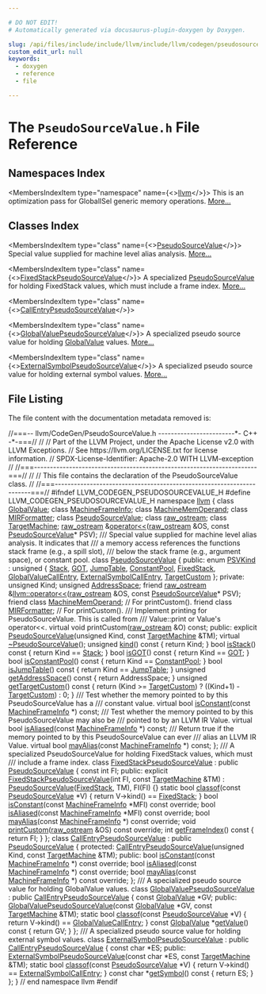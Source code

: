 ```yaml
---

# DO NOT EDIT!
# Automatically generated via docusaurus-plugin-doxygen by Doxygen.

slug: /api/files/include/include/llvm/include/llvm/codegen/pseudosourcevalue-h
custom_edit_url: null
keywords:
  - doxygen
  - reference
  - file

---
```





# The `PseudoSourceValue.h` File Reference

<DoxygenPage pluginConfig={pluginConfig}>



## Namespaces Index

<MembersIndex>

<MembersIndexItem
  type="namespace"
  name={<><a href="/docs/api/namespaces/llvm">llvm</a></>}>
This is an optimization pass for GlobalISel generic memory operations. <a href="/docs/api/namespaces/llvm/#details">More...</a>
</MembersIndexItem>

</MembersIndex>

## Classes Index

<MembersIndex>

<MembersIndexItem
  type="class"
  name={<><a href="/docs/api/classes/llvm/pseudosourcevalue">PseudoSourceValue</a></>}>
Special value supplied for machine level alias analysis. <a href="/docs/api/classes/llvm/pseudosourcevalue/#details">More...</a>
</MembersIndexItem>

<MembersIndexItem
  type="class"
  name={<><a href="/docs/api/classes/llvm/fixedstackpseudosourcevalue">FixedStackPseudoSourceValue</a></>}>
A specialized <a href="/docs/api/classes/llvm/pseudosourcevalue">PseudoSourceValue</a> for holding FixedStack values, which must include a frame index. <a href="/docs/api/classes/llvm/fixedstackpseudosourcevalue/#details">More...</a>
</MembersIndexItem>

<MembersIndexItem
  type="class"
  name={<><a href="/docs/api/classes/llvm/callentrypseudosourcevalue">CallEntryPseudoSourceValue</a></>}>
</MembersIndexItem>

<MembersIndexItem
  type="class"
  name={<><a href="/docs/api/classes/llvm/globalvaluepseudosourcevalue">GlobalValuePseudoSourceValue</a></>}>
A specialized pseudo source value for holding <a href="/docs/api/classes/llvm/globalvalue">GlobalValue</a> values. <a href="/docs/api/classes/llvm/globalvaluepseudosourcevalue/#details">More...</a>
</MembersIndexItem>

<MembersIndexItem
  type="class"
  name={<><a href="/docs/api/classes/llvm/externalsymbolpseudosourcevalue">ExternalSymbolPseudoSourceValue</a></>}>
A specialized pseudo source value for holding external symbol values. <a href="/docs/api/classes/llvm/externalsymbolpseudosourcevalue/#details">More...</a>
</MembersIndexItem>

</MembersIndex>


## File Listing

The file content with the documentation metadata removed is:

<ProgramListing>

<Link id="l00001" /><CodeLine lineNumber="1"><Highlight kind="comment">//===-- llvm/CodeGen/PseudoSourceValue.h ------------------------&#42;- C++ -&#42;-===//</Highlight><Highlight kind="normal"></Highlight></CodeLine>
<Link id="l00002" /><CodeLine lineNumber="2"><Highlight kind="normal"></Highlight><Highlight kind="comment">//</Highlight><Highlight kind="normal"></Highlight></CodeLine>
<Link id="l00003" /><CodeLine lineNumber="3"><Highlight kind="normal"></Highlight><Highlight kind="comment">// Part of the LLVM Project, under the Apache License v2.0 with LLVM Exceptions.</Highlight><Highlight kind="normal"></Highlight></CodeLine>
<Link id="l00004" /><CodeLine lineNumber="4"><Highlight kind="normal"></Highlight><Highlight kind="comment">// See https://llvm.org/LICENSE.txt for license information.</Highlight><Highlight kind="normal"></Highlight></CodeLine>
<Link id="l00005" /><CodeLine lineNumber="5"><Highlight kind="normal"></Highlight><Highlight kind="comment">// SPDX-License-Identifier: Apache-2.0 WITH LLVM-exception</Highlight><Highlight kind="normal"></Highlight></CodeLine>
<Link id="l00006" /><CodeLine lineNumber="6"><Highlight kind="normal"></Highlight><Highlight kind="comment">//</Highlight><Highlight kind="normal"></Highlight></CodeLine>
<Link id="l00007" /><CodeLine lineNumber="7"><Highlight kind="normal"></Highlight><Highlight kind="comment">//===----------------------------------------------------------------------===//</Highlight><Highlight kind="normal"></Highlight></CodeLine>
<Link id="l00008" /><CodeLine lineNumber="8"><Highlight kind="normal"></Highlight><Highlight kind="comment">//</Highlight><Highlight kind="normal"></Highlight></CodeLine>
<Link id="l00009" /><CodeLine lineNumber="9"><Highlight kind="normal"></Highlight><Highlight kind="comment">// This file contains the declaration of the PseudoSourceValue class.</Highlight><Highlight kind="normal"></Highlight></CodeLine>
<Link id="l00010" /><CodeLine lineNumber="10"><Highlight kind="normal"></Highlight><Highlight kind="comment">//</Highlight><Highlight kind="normal"></Highlight></CodeLine>
<Link id="l00011" /><CodeLine lineNumber="11"><Highlight kind="normal"></Highlight><Highlight kind="comment">//===----------------------------------------------------------------------===//</Highlight><Highlight kind="normal"></Highlight></CodeLine>
<Link id="l00012" /><CodeLine lineNumber="12"><Highlight kind="normal"></Highlight></CodeLine>
<Link id="l00013" /><CodeLine lineNumber="13"><Highlight kind="normal"></Highlight><Highlight kind="preprocessor">#ifndef LLVM&#95;CODEGEN&#95;PSEUDOSOURCEVALUE&#95;H</Highlight><Highlight kind="normal"></Highlight></CodeLine>
<Link id="l00014" /><CodeLine lineNumber="14"><Highlight kind="normal"></Highlight><Highlight kind="preprocessor">#define LLVM&#95;CODEGEN&#95;PSEUDOSOURCEVALUE&#95;H</Highlight><Highlight kind="normal"></Highlight></CodeLine>
<Link id="l00015" /><CodeLine lineNumber="15"><Highlight kind="normal"></Highlight></CodeLine>
<Link id="l00016" /><CodeLine lineNumber="16"><Highlight kind="normal"></Highlight><Highlight kind="keyword">namespace </Highlight><Highlight kind="normal"><a href="/docs/api/namespaces/llvm">llvm</a> &#123;</Highlight></CodeLine>
<Link id="l00017" /><CodeLine lineNumber="17"><Highlight kind="normal"></Highlight></CodeLine>
<Link id="l00018" /><CodeLine lineNumber="18"><Highlight kind="normal"></Highlight><Highlight kind="keyword">class </Highlight><Highlight kind="normal"><a href="/docs/api/classes/llvm/globalvalue">GlobalValue</a>;</Highlight></CodeLine>
<Link id="l00019" /><CodeLine lineNumber="19"><Highlight kind="normal"></Highlight><Highlight kind="keyword">class </Highlight><Highlight kind="normal"><a href="/docs/api/classes/llvm/machineframeinfo">MachineFrameInfo</a>;</Highlight></CodeLine>
<Link id="l00020" /><CodeLine lineNumber="20"><Highlight kind="normal"></Highlight><Highlight kind="keyword">class </Highlight><Highlight kind="normal"><a href="/docs/api/classes/llvm/machinememoperand">MachineMemOperand</a>;</Highlight></CodeLine>
<Link id="l00021" /><CodeLine lineNumber="21"><Highlight kind="normal"></Highlight><Highlight kind="keyword">class </Highlight><Highlight kind="normal"><a href="/docs/api/classes/llvm/mirformatter">MIRFormatter</a>;</Highlight></CodeLine>
<Link id="l00022" /><CodeLine lineNumber="22"><Highlight kind="normal"></Highlight><Highlight kind="keyword">class </Highlight><Highlight kind="normal"><a href="/docs/api/classes/llvm/pseudosourcevalue">PseudoSourceValue</a>;</Highlight></CodeLine>
<Link id="l00023" /><CodeLine lineNumber="23"><Highlight kind="normal"></Highlight><Highlight kind="keyword">class </Highlight><Highlight kind="normal"><a href="/docs/api/classes/llvm/raw-ostream">raw&#95;ostream</a>;</Highlight></CodeLine>
<Link id="l00024" /><CodeLine lineNumber="24"><Highlight kind="normal"></Highlight><Highlight kind="keyword">class </Highlight><Highlight kind="normal"><a href="/docs/api/classes/llvm/targetmachine">TargetMachine</a>;</Highlight></CodeLine>
<Link id="l00025" /><CodeLine lineNumber="25"><Highlight kind="normal"></Highlight></CodeLine>
<Link id="l00026" /><CodeLine lineNumber="26"><Highlight kind="normal"><a href="/docs/api/classes/llvm/raw-ostream">raw&#95;ostream</a> &amp;<a href="/docs/api/namespaces/llvm/#ab89f1db02887aa569176f0e29622eb47">operator&lt;&lt;</a>(<a href="/docs/api/classes/llvm/raw-ostream">raw&#95;ostream</a> &amp;OS, </Highlight><Highlight kind="keyword">const</Highlight><Highlight kind="normal"> <a href="/docs/api/classes/llvm/pseudosourcevalue">PseudoSourceValue</a>&#42; PSV);</Highlight></CodeLine>
<Link id="l00027" /><CodeLine lineNumber="27"><Highlight kind="normal"></Highlight><Highlight kind="comment"></Highlight></CodeLine>
<Link id="l00028" /><CodeLine lineNumber="28"><Highlight kind="comment">/// Special value supplied for machine level alias analysis. It indicates that</Highlight></CodeLine>
<Link id="l00029" /><CodeLine lineNumber="29"><Highlight kind="comment">/// a memory access references the functions stack frame (e.g., a spill slot),</Highlight></CodeLine>
<Link id="l00030" /><CodeLine lineNumber="30"><Highlight kind="comment">/// below the stack frame (e.g., argument space), or constant pool.</Highlight><Highlight kind="normal"></Highlight></CodeLine>
<Link id="l00031" /><CodeLine lineNumber="31" lineLink="/docs/api/classes/llvm/pseudosourcevalue"><Highlight kind="normal"></Highlight><Highlight kind="keyword">class </Highlight><Highlight kind="normal"><a href="/docs/api/classes/llvm/pseudosourcevalue/#a832e664be9da8f911292708cf4674ce0">PseudoSourceValue</a> &#123;</Highlight></CodeLine>
<Link id="l00032" /><CodeLine lineNumber="32"><Highlight kind="normal"></Highlight><Highlight kind="keyword">public</Highlight><Highlight kind="normal">:</Highlight></CodeLine>
<Link id="l00033" /><CodeLine lineNumber="33" lineLink="/docs/api/classes/llvm/pseudosourcevalue/#a9959ffdc41bc31cf2211b8824f79259e"><Highlight kind="normal">  </Highlight><Highlight kind="keyword">enum</Highlight><Highlight kind="normal"> <a href="/docs/api/classes/llvm/pseudosourcevalue/#a9959ffdc41bc31cf2211b8824f79259e">PSVKind</a> : </Highlight><Highlight kind="keywordtype">unsigned</Highlight><Highlight kind="normal"> &#123;</Highlight></CodeLine>
<Link id="l00034" /><CodeLine lineNumber="34" lineLink="/docs/api/classes/llvm/pseudosourcevalue/#a9959ffdc41bc31cf2211b8824f79259ea4409983ec879eefed025abf900eeed47"><Highlight kind="normal">    <a href="/docs/api/classes/llvm/pseudosourcevalue/#a9959ffdc41bc31cf2211b8824f79259ea4409983ec879eefed025abf900eeed47">Stack</a>,</Highlight></CodeLine>
<Link id="l00035" /><CodeLine lineNumber="35" lineLink="/docs/api/classes/llvm/pseudosourcevalue/#a9959ffdc41bc31cf2211b8824f79259ea312314536c6c788acece6a3f1cb47d1c"><Highlight kind="normal">    <a href="/docs/api/classes/llvm/pseudosourcevalue/#a9959ffdc41bc31cf2211b8824f79259ea312314536c6c788acece6a3f1cb47d1c">GOT</a>,</Highlight></CodeLine>
<Link id="l00036" /><CodeLine lineNumber="36" lineLink="/docs/api/classes/llvm/pseudosourcevalue/#a9959ffdc41bc31cf2211b8824f79259eaa9507353b6734246ea32fe68212077de"><Highlight kind="normal">    <a href="/docs/api/classes/llvm/pseudosourcevalue/#a9959ffdc41bc31cf2211b8824f79259eaa9507353b6734246ea32fe68212077de">JumpTable</a>,</Highlight></CodeLine>
<Link id="l00037" /><CodeLine lineNumber="37" lineLink="/docs/api/classes/llvm/pseudosourcevalue/#a9959ffdc41bc31cf2211b8824f79259eae05129b008395b214fc0ee1bea862f29"><Highlight kind="normal">    <a href="/docs/api/classes/llvm/pseudosourcevalue/#a9959ffdc41bc31cf2211b8824f79259eae05129b008395b214fc0ee1bea862f29">ConstantPool</a>,</Highlight></CodeLine>
<Link id="l00038" /><CodeLine lineNumber="38" lineLink="/docs/api/classes/llvm/pseudosourcevalue/#a9959ffdc41bc31cf2211b8824f79259eaf38d1857511c3f0404c95f65664b36ab"><Highlight kind="normal">    <a href="/docs/api/classes/llvm/pseudosourcevalue/#a9959ffdc41bc31cf2211b8824f79259eaf38d1857511c3f0404c95f65664b36ab">FixedStack</a>,</Highlight></CodeLine>
<Link id="l00039" /><CodeLine lineNumber="39" lineLink="/docs/api/classes/llvm/pseudosourcevalue/#a9959ffdc41bc31cf2211b8824f79259ea989f21374348c0921d46fda31fb0c29f"><Highlight kind="normal">    <a href="/docs/api/classes/llvm/pseudosourcevalue/#a9959ffdc41bc31cf2211b8824f79259ea989f21374348c0921d46fda31fb0c29f">GlobalValueCallEntry</a>,</Highlight></CodeLine>
<Link id="l00040" /><CodeLine lineNumber="40" lineLink="/docs/api/classes/llvm/pseudosourcevalue/#a9959ffdc41bc31cf2211b8824f79259eaac8626d58c6d77b8394e51a3e1170f04"><Highlight kind="normal">    <a href="/docs/api/classes/llvm/pseudosourcevalue/#a9959ffdc41bc31cf2211b8824f79259eaac8626d58c6d77b8394e51a3e1170f04">ExternalSymbolCallEntry</a>,</Highlight></CodeLine>
<Link id="l00041" /><CodeLine lineNumber="41" lineLink="/docs/api/classes/llvm/pseudosourcevalue/#a9959ffdc41bc31cf2211b8824f79259eaf2ce2f2cea9331c4da3654d7560f2848"><Highlight kind="normal">    <a href="/docs/api/classes/llvm/pseudosourcevalue/#a9959ffdc41bc31cf2211b8824f79259eaf2ce2f2cea9331c4da3654d7560f2848">TargetCustom</a></Highlight></CodeLine>
<Link id="l00042" /><CodeLine lineNumber="42"><Highlight kind="normal">  &#125;;</Highlight></CodeLine>
<Link id="l00043" /><CodeLine lineNumber="43"><Highlight kind="normal"></Highlight></CodeLine>
<Link id="l00044" /><CodeLine lineNumber="44"><Highlight kind="normal"></Highlight><Highlight kind="keyword">private</Highlight><Highlight kind="normal">:</Highlight></CodeLine>
<Link id="l00045" /><CodeLine lineNumber="45"><Highlight kind="normal">  </Highlight><Highlight kind="keywordtype">unsigned</Highlight><Highlight kind="normal"> Kind;</Highlight></CodeLine>
<Link id="l00046" /><CodeLine lineNumber="46"><Highlight kind="normal">  </Highlight><Highlight kind="keywordtype">unsigned</Highlight><Highlight kind="normal"> <a href="/docs/api/namespaces/llvm/nvptxas/#ad7d00b71af84502be65ae2de3f8d91dc">AddressSpace</a>;</Highlight></CodeLine>
<Link id="l00047" /><CodeLine lineNumber="47" lineLink="/docs/api/classes/llvm/pseudosourcevalue/#a6d2cd38127af98d82fbe65ac20bb8055"><Highlight kind="normal">  </Highlight><Highlight kind="keyword">friend</Highlight><Highlight kind="normal"> <a href="/docs/api/classes/llvm/raw-ostream">raw&#95;ostream</a> &amp;<a href="/docs/api/namespaces/llvm/#ab89f1db02887aa569176f0e29622eb47">llvm::operator&lt;&lt;</a>(<a href="/docs/api/classes/llvm/raw-ostream">raw&#95;ostream</a> &amp;OS,</Highlight></CodeLine>
<Link id="l00048" /><CodeLine lineNumber="48"><Highlight kind="normal">                                       </Highlight><Highlight kind="keyword">const</Highlight><Highlight kind="normal"> <a href="/docs/api/classes/llvm/pseudosourcevalue/#a832e664be9da8f911292708cf4674ce0">PseudoSourceValue</a>&#42; PSV);</Highlight></CodeLine>
<Link id="l00049" /><CodeLine lineNumber="49"><Highlight kind="normal"></Highlight></CodeLine>
<Link id="l00050" /><CodeLine lineNumber="50" lineLink="/docs/api/classes/llvm/pseudosourcevalue/#a52873a36d2d15429205ae2806a7da5f5"><Highlight kind="normal">  </Highlight><Highlight kind="keyword">friend</Highlight><Highlight kind="normal"> </Highlight><Highlight kind="keyword">class </Highlight><Highlight kind="normal"><a href="/docs/api/classes/llvm/pseudosourcevalue/#a52873a36d2d15429205ae2806a7da5f5">MachineMemOperand</a>; </Highlight><Highlight kind="comment">// For printCustom().</Highlight><Highlight kind="normal"></Highlight></CodeLine>
<Link id="l00051" /><CodeLine lineNumber="51" lineLink="/docs/api/classes/llvm/pseudosourcevalue/#a900e42253f44848d246ec900d40612e4"><Highlight kind="normal">  </Highlight><Highlight kind="keyword">friend</Highlight><Highlight kind="normal"> </Highlight><Highlight kind="keyword">class </Highlight><Highlight kind="normal"><a href="/docs/api/classes/llvm/pseudosourcevalue/#a900e42253f44848d246ec900d40612e4">MIRFormatter</a>;      </Highlight><Highlight kind="comment">// For printCustom().</Highlight><Highlight kind="normal"></Highlight></CodeLine>
<Link id="l00052" /><CodeLine lineNumber="52"><Highlight kind="normal"></Highlight><Highlight kind="comment"></Highlight></CodeLine>
<Link id="l00053" /><CodeLine lineNumber="53"><Highlight kind="comment">  /// Implement printing for PseudoSourceValue. This is called from</Highlight></CodeLine>
<Link id="l00054" /><CodeLine lineNumber="54"><Highlight kind="comment">  /// Value::print or Value&#39;s operator&lt;&lt;.</Highlight><Highlight kind="normal"></Highlight></CodeLine>
<Link id="l00055" /><CodeLine lineNumber="55"><Highlight kind="normal">  </Highlight><Highlight kind="keyword">virtual</Highlight><Highlight kind="normal"> </Highlight><Highlight kind="keywordtype">void</Highlight><Highlight kind="normal"> printCustom(<a href="/docs/api/classes/llvm/raw-ostream">raw&#95;ostream</a> &amp;O) </Highlight><Highlight kind="keyword">const</Highlight><Highlight kind="normal">;</Highlight></CodeLine>
<Link id="l00056" /><CodeLine lineNumber="56"><Highlight kind="normal"></Highlight></CodeLine>
<Link id="l00057" /><CodeLine lineNumber="57"><Highlight kind="normal"></Highlight><Highlight kind="keyword">public</Highlight><Highlight kind="normal">:</Highlight></CodeLine>
<Link id="l00058" /><CodeLine lineNumber="58"><Highlight kind="normal">  </Highlight><Highlight kind="keyword">explicit</Highlight><Highlight kind="normal"> <a href="/docs/api/classes/llvm/pseudosourcevalue/#a832e664be9da8f911292708cf4674ce0">PseudoSourceValue</a>(</Highlight><Highlight kind="keywordtype">unsigned</Highlight><Highlight kind="normal"> Kind, </Highlight><Highlight kind="keyword">const</Highlight><Highlight kind="normal"> <a href="/docs/api/classes/llvm/targetmachine">TargetMachine</a> &amp;TM);</Highlight></CodeLine>
<Link id="l00059" /><CodeLine lineNumber="59"><Highlight kind="normal"></Highlight></CodeLine>
<Link id="l00060" /><CodeLine lineNumber="60" lineLink="/docs/api/classes/llvm/pseudosourcevalue/#a577dcd2d736d7c17bd356ab9d6102a0a"><Highlight kind="normal">  </Highlight><Highlight kind="keyword">virtual</Highlight><Highlight kind="normal"> <a href="/docs/api/classes/llvm/pseudosourcevalue/#a577dcd2d736d7c17bd356ab9d6102a0a">~PseudoSourceValue</a>();</Highlight></CodeLine>
<Link id="l00061" /><CodeLine lineNumber="61"><Highlight kind="normal"></Highlight></CodeLine>
<Link id="l00062" /><CodeLine lineNumber="62" lineLink="/docs/api/classes/llvm/pseudosourcevalue/#ab1969256cc373d72874932779a45b46c"><Highlight kind="normal">  </Highlight><Highlight kind="keywordtype">unsigned</Highlight><Highlight kind="normal"> <a href="/docs/api/classes/llvm/pseudosourcevalue/#ab1969256cc373d72874932779a45b46c">kind</a>()</Highlight><Highlight kind="keyword"> const </Highlight><Highlight kind="normal">&#123; </Highlight><Highlight kind="keywordflow">return</Highlight><Highlight kind="normal"> Kind; &#125;</Highlight></CodeLine>
<Link id="l00063" /><CodeLine lineNumber="63"><Highlight kind="normal"></Highlight></CodeLine>
<Link id="l00064" /><CodeLine lineNumber="64" lineLink="/docs/api/classes/llvm/pseudosourcevalue/#a9960e9de1538cbfcc9cc426c9b1c2cf7"><Highlight kind="normal">  </Highlight><Highlight kind="keywordtype">bool</Highlight><Highlight kind="normal"> <a href="/docs/api/classes/llvm/pseudosourcevalue/#a9960e9de1538cbfcc9cc426c9b1c2cf7">isStack</a>()</Highlight><Highlight kind="keyword"> const </Highlight><Highlight kind="normal">&#123; </Highlight><Highlight kind="keywordflow">return</Highlight><Highlight kind="normal"> Kind == <a href="/docs/api/classes/llvm/pseudosourcevalue/#a9959ffdc41bc31cf2211b8824f79259ea4409983ec879eefed025abf900eeed47">Stack</a>; &#125;</Highlight></CodeLine>
<Link id="l00065" /><CodeLine lineNumber="65" lineLink="/docs/api/classes/llvm/pseudosourcevalue/#a44f03dfab6f588144682a0bf0791028a"><Highlight kind="normal">  </Highlight><Highlight kind="keywordtype">bool</Highlight><Highlight kind="normal"> <a href="/docs/api/classes/llvm/pseudosourcevalue/#a44f03dfab6f588144682a0bf0791028a">isGOT</a>()</Highlight><Highlight kind="keyword"> const </Highlight><Highlight kind="normal">&#123; </Highlight><Highlight kind="keywordflow">return</Highlight><Highlight kind="normal"> Kind == <a href="/docs/api/classes/llvm/pseudosourcevalue/#a9959ffdc41bc31cf2211b8824f79259ea312314536c6c788acece6a3f1cb47d1c">GOT</a>; &#125;</Highlight></CodeLine>
<Link id="l00066" /><CodeLine lineNumber="66" lineLink="/docs/api/classes/llvm/pseudosourcevalue/#a9f28a5c307ddc3ac6a7b1c05c8800645"><Highlight kind="normal">  </Highlight><Highlight kind="keywordtype">bool</Highlight><Highlight kind="normal"> <a href="/docs/api/classes/llvm/pseudosourcevalue/#a9f28a5c307ddc3ac6a7b1c05c8800645">isConstantPool</a>()</Highlight><Highlight kind="keyword"> const </Highlight><Highlight kind="normal">&#123; </Highlight><Highlight kind="keywordflow">return</Highlight><Highlight kind="normal"> Kind == <a href="/docs/api/classes/llvm/pseudosourcevalue/#a9959ffdc41bc31cf2211b8824f79259eae05129b008395b214fc0ee1bea862f29">ConstantPool</a>; &#125;</Highlight></CodeLine>
<Link id="l00067" /><CodeLine lineNumber="67" lineLink="/docs/api/classes/llvm/pseudosourcevalue/#aa580e9691281ec05e846c1ebfa9fcc83"><Highlight kind="normal">  </Highlight><Highlight kind="keywordtype">bool</Highlight><Highlight kind="normal"> <a href="/docs/api/classes/llvm/pseudosourcevalue/#aa580e9691281ec05e846c1ebfa9fcc83">isJumpTable</a>()</Highlight><Highlight kind="keyword"> const </Highlight><Highlight kind="normal">&#123; </Highlight><Highlight kind="keywordflow">return</Highlight><Highlight kind="normal"> Kind == <a href="/docs/api/classes/llvm/pseudosourcevalue/#a9959ffdc41bc31cf2211b8824f79259eaa9507353b6734246ea32fe68212077de">JumpTable</a>; &#125;</Highlight></CodeLine>
<Link id="l00068" /><CodeLine lineNumber="68"><Highlight kind="normal"></Highlight></CodeLine>
<Link id="l00069" /><CodeLine lineNumber="69" lineLink="/docs/api/classes/llvm/pseudosourcevalue/#a74b70d5bf3d498d8bb05090f83bcc06b"><Highlight kind="normal">  </Highlight><Highlight kind="keywordtype">unsigned</Highlight><Highlight kind="normal"> <a href="/docs/api/classes/llvm/pseudosourcevalue/#a74b70d5bf3d498d8bb05090f83bcc06b">getAddressSpace</a>()</Highlight><Highlight kind="keyword"> const </Highlight><Highlight kind="normal">&#123; </Highlight><Highlight kind="keywordflow">return</Highlight><Highlight kind="normal"> AddressSpace; &#125;</Highlight></CodeLine>
<Link id="l00070" /><CodeLine lineNumber="70"><Highlight kind="normal"></Highlight></CodeLine>
<Link id="l00071" /><CodeLine lineNumber="71" lineLink="/docs/api/classes/llvm/pseudosourcevalue/#a910d62b4a78d479229264ae084ce2324"><Highlight kind="normal">  </Highlight><Highlight kind="keywordtype">unsigned</Highlight><Highlight kind="normal"> <a href="/docs/api/classes/llvm/pseudosourcevalue/#a910d62b4a78d479229264ae084ce2324">getTargetCustom</a>()</Highlight><Highlight kind="keyword"> const </Highlight><Highlight kind="normal">&#123;</Highlight></CodeLine>
<Link id="l00072" /><CodeLine lineNumber="72"><Highlight kind="normal">    </Highlight><Highlight kind="keywordflow">return</Highlight><Highlight kind="normal"> (Kind &gt;= <a href="/docs/api/classes/llvm/pseudosourcevalue/#a9959ffdc41bc31cf2211b8824f79259eaf2ce2f2cea9331c4da3654d7560f2848">TargetCustom</a>) ? ((Kind+1) - <a href="/docs/api/classes/llvm/pseudosourcevalue/#a9959ffdc41bc31cf2211b8824f79259eaf2ce2f2cea9331c4da3654d7560f2848">TargetCustom</a>) : 0;</Highlight></CodeLine>
<Link id="l00073" /><CodeLine lineNumber="73"><Highlight kind="normal">  &#125;</Highlight></CodeLine>
<Link id="l00074" /><CodeLine lineNumber="74"><Highlight kind="normal"></Highlight><Highlight kind="comment"></Highlight></CodeLine>
<Link id="l00075" /><CodeLine lineNumber="75"><Highlight kind="comment">  /// Test whether the memory pointed to by this PseudoSourceValue has a</Highlight></CodeLine>
<Link id="l00076" /><CodeLine lineNumber="76"><Highlight kind="comment">  /// constant value.</Highlight><Highlight kind="normal"></Highlight></CodeLine>
<Link id="l00077" /><CodeLine lineNumber="77"><Highlight kind="normal">  </Highlight><Highlight kind="keyword">virtual</Highlight><Highlight kind="normal"> </Highlight><Highlight kind="keywordtype">bool</Highlight><Highlight kind="normal"> <a href="/docs/api/classes/llvm/pseudosourcevalue/#aa9a2d4bab903ca94bd437af33e37e965">isConstant</a>(</Highlight><Highlight kind="keyword">const</Highlight><Highlight kind="normal"> <a href="/docs/api/classes/llvm/machineframeinfo">MachineFrameInfo</a> &#42;) </Highlight><Highlight kind="keyword">const</Highlight><Highlight kind="normal">;</Highlight></CodeLine>
<Link id="l00078" /><CodeLine lineNumber="78"><Highlight kind="normal"></Highlight><Highlight kind="comment"></Highlight></CodeLine>
<Link id="l00079" /><CodeLine lineNumber="79"><Highlight kind="comment">  /// Test whether the memory pointed to by this PseudoSourceValue may also be</Highlight></CodeLine>
<Link id="l00080" /><CodeLine lineNumber="80"><Highlight kind="comment">  /// pointed to by an LLVM IR Value.</Highlight><Highlight kind="normal"></Highlight></CodeLine>
<Link id="l00081" /><CodeLine lineNumber="81"><Highlight kind="normal">  </Highlight><Highlight kind="keyword">virtual</Highlight><Highlight kind="normal"> </Highlight><Highlight kind="keywordtype">bool</Highlight><Highlight kind="normal"> <a href="/docs/api/classes/llvm/pseudosourcevalue/#a72fec4522e4d7a71936f0b491d1fbafe">isAliased</a>(</Highlight><Highlight kind="keyword">const</Highlight><Highlight kind="normal"> <a href="/docs/api/classes/llvm/machineframeinfo">MachineFrameInfo</a> &#42;) </Highlight><Highlight kind="keyword">const</Highlight><Highlight kind="normal">;</Highlight></CodeLine>
<Link id="l00082" /><CodeLine lineNumber="82"><Highlight kind="normal"></Highlight><Highlight kind="comment"></Highlight></CodeLine>
<Link id="l00083" /><CodeLine lineNumber="83"><Highlight kind="comment">  /// Return true if the memory pointed to by this PseudoSourceValue can ever</Highlight></CodeLine>
<Link id="l00084" /><CodeLine lineNumber="84"><Highlight kind="comment">  /// alias an LLVM IR Value.</Highlight><Highlight kind="normal"></Highlight></CodeLine>
<Link id="l00085" /><CodeLine lineNumber="85"><Highlight kind="normal">  </Highlight><Highlight kind="keyword">virtual</Highlight><Highlight kind="normal"> </Highlight><Highlight kind="keywordtype">bool</Highlight><Highlight kind="normal"> <a href="/docs/api/classes/llvm/pseudosourcevalue/#a6d4765e998667e7535ec89edbf0ff321">mayAlias</a>(</Highlight><Highlight kind="keyword">const</Highlight><Highlight kind="normal"> <a href="/docs/api/classes/llvm/machineframeinfo">MachineFrameInfo</a> &#42;) </Highlight><Highlight kind="keyword">const</Highlight><Highlight kind="normal">;</Highlight></CodeLine>
<Link id="l00086" /><CodeLine lineNumber="86"><Highlight kind="normal">&#125;;</Highlight></CodeLine>
<Link id="l00087" /><CodeLine lineNumber="87"><Highlight kind="normal"></Highlight><Highlight kind="comment"></Highlight></CodeLine>
<Link id="l00088" /><CodeLine lineNumber="88"><Highlight kind="comment">/// A specialized PseudoSourceValue for holding FixedStack values, which must</Highlight></CodeLine>
<Link id="l00089" /><CodeLine lineNumber="89"><Highlight kind="comment">/// include a frame index.</Highlight><Highlight kind="normal"></Highlight></CodeLine>
<Link id="l00090" /><CodeLine lineNumber="90" lineLink="/docs/api/classes/llvm/fixedstackpseudosourcevalue"><Highlight kind="normal"></Highlight><Highlight kind="keyword">class </Highlight><Highlight kind="normal"><a href="/docs/api/classes/llvm/fixedstackpseudosourcevalue/#a359f505f118a168dd2663f05099ab608">FixedStackPseudoSourceValue</a> : </Highlight><Highlight kind="keyword">public</Highlight><Highlight kind="normal"> <a href="/docs/api/classes/llvm/pseudosourcevalue/#a832e664be9da8f911292708cf4674ce0">PseudoSourceValue</a> &#123;</Highlight></CodeLine>
<Link id="l00091" /><CodeLine lineNumber="91"><Highlight kind="normal">  </Highlight><Highlight kind="keyword">const</Highlight><Highlight kind="normal"> </Highlight><Highlight kind="keywordtype">int</Highlight><Highlight kind="normal"> FI;</Highlight></CodeLine>
<Link id="l00092" /><CodeLine lineNumber="92"><Highlight kind="normal"></Highlight></CodeLine>
<Link id="l00093" /><CodeLine lineNumber="93"><Highlight kind="normal"></Highlight><Highlight kind="keyword">public</Highlight><Highlight kind="normal">:</Highlight></CodeLine>
<Link id="l00094" /><CodeLine lineNumber="94" lineLink="/docs/api/classes/llvm/fixedstackpseudosourcevalue/#a359f505f118a168dd2663f05099ab608"><Highlight kind="normal">  </Highlight><Highlight kind="keyword">explicit</Highlight><Highlight kind="normal"> <a href="/docs/api/classes/llvm/fixedstackpseudosourcevalue/#a359f505f118a168dd2663f05099ab608">FixedStackPseudoSourceValue</a>(</Highlight><Highlight kind="keywordtype">int</Highlight><Highlight kind="normal"> FI, </Highlight><Highlight kind="keyword">const</Highlight><Highlight kind="normal"> <a href="/docs/api/classes/llvm/targetmachine">TargetMachine</a> &amp;TM)</Highlight></CodeLine>
<Link id="l00095" /><CodeLine lineNumber="95"><Highlight kind="normal">      : <a href="/docs/api/classes/llvm/pseudosourcevalue/#a832e664be9da8f911292708cf4674ce0">PseudoSourceValue</a>(<a href="/docs/api/classes/llvm/pseudosourcevalue/#a9959ffdc41bc31cf2211b8824f79259eaf38d1857511c3f0404c95f65664b36ab">FixedStack</a>, TM), FI(FI) &#123;&#125;</Highlight></CodeLine>
<Link id="l00096" /><CodeLine lineNumber="96"><Highlight kind="normal"></Highlight></CodeLine>
<Link id="l00097" /><CodeLine lineNumber="97" lineLink="/docs/api/classes/llvm/fixedstackpseudosourcevalue/#abb97844c15e36591e73817dc645ed16a"><Highlight kind="normal">  </Highlight><Highlight kind="keyword">static</Highlight><Highlight kind="normal"> </Highlight><Highlight kind="keywordtype">bool</Highlight><Highlight kind="normal"> <a href="/docs/api/classes/llvm/fixedstackpseudosourcevalue/#abb97844c15e36591e73817dc645ed16a">classof</a>(</Highlight><Highlight kind="keyword">const</Highlight><Highlight kind="normal"> <a href="/docs/api/classes/llvm/pseudosourcevalue/#a832e664be9da8f911292708cf4674ce0">PseudoSourceValue</a> &#42;V) &#123;</Highlight></CodeLine>
<Link id="l00098" /><CodeLine lineNumber="98"><Highlight kind="normal">    </Highlight><Highlight kind="keywordflow">return</Highlight><Highlight kind="normal"> V-&gt;kind() == <a href="/docs/api/classes/llvm/pseudosourcevalue/#a9959ffdc41bc31cf2211b8824f79259eaf38d1857511c3f0404c95f65664b36ab">FixedStack</a>;</Highlight></CodeLine>
<Link id="l00099" /><CodeLine lineNumber="99"><Highlight kind="normal">  &#125;</Highlight></CodeLine>
<Link id="l00100" /><CodeLine lineNumber="100"><Highlight kind="normal"></Highlight></CodeLine>
<Link id="l00101" /><CodeLine lineNumber="101"><Highlight kind="normal">  </Highlight><Highlight kind="keywordtype">bool</Highlight><Highlight kind="normal"> <a href="/docs/api/classes/llvm/fixedstackpseudosourcevalue/#ae6363f984399088a8b068503783f3cf1">isConstant</a>(</Highlight><Highlight kind="keyword">const</Highlight><Highlight kind="normal"> <a href="/docs/api/classes/llvm/machineframeinfo">MachineFrameInfo</a> &#42;MFI) </Highlight><Highlight kind="keyword">const override</Highlight><Highlight kind="normal">;</Highlight></CodeLine>
<Link id="l00102" /><CodeLine lineNumber="102"><Highlight kind="normal"></Highlight></CodeLine>
<Link id="l00103" /><CodeLine lineNumber="103"><Highlight kind="normal">  </Highlight><Highlight kind="keywordtype">bool</Highlight><Highlight kind="normal"> <a href="/docs/api/classes/llvm/fixedstackpseudosourcevalue/#a310c11a3a05119a593927ad66b7aa0b8">isAliased</a>(</Highlight><Highlight kind="keyword">const</Highlight><Highlight kind="normal"> <a href="/docs/api/classes/llvm/machineframeinfo">MachineFrameInfo</a> &#42;MFI) </Highlight><Highlight kind="keyword">const override</Highlight><Highlight kind="normal">;</Highlight></CodeLine>
<Link id="l00104" /><CodeLine lineNumber="104"><Highlight kind="normal"></Highlight></CodeLine>
<Link id="l00105" /><CodeLine lineNumber="105"><Highlight kind="normal">  </Highlight><Highlight kind="keywordtype">bool</Highlight><Highlight kind="normal"> <a href="/docs/api/classes/llvm/fixedstackpseudosourcevalue/#aa8d4b42ebb293145cc783cb738fe13b8">mayAlias</a>(</Highlight><Highlight kind="keyword">const</Highlight><Highlight kind="normal"> <a href="/docs/api/classes/llvm/machineframeinfo">MachineFrameInfo</a> &#42;) </Highlight><Highlight kind="keyword">const override</Highlight><Highlight kind="normal">;</Highlight></CodeLine>
<Link id="l00106" /><CodeLine lineNumber="106"><Highlight kind="normal"></Highlight></CodeLine>
<Link id="l00107" /><CodeLine lineNumber="107"><Highlight kind="normal">  </Highlight><Highlight kind="keywordtype">void</Highlight><Highlight kind="normal"> <a href="/docs/api/classes/llvm/fixedstackpseudosourcevalue/#a28ae6b5fb32112fa17c987e846e28ff9">printCustom</a>(<a href="/docs/api/classes/llvm/raw-ostream">raw&#95;ostream</a> &amp;OS) </Highlight><Highlight kind="keyword">const override</Highlight><Highlight kind="normal">;</Highlight></CodeLine>
<Link id="l00108" /><CodeLine lineNumber="108"><Highlight kind="normal"></Highlight></CodeLine>
<Link id="l00109" /><CodeLine lineNumber="109" lineLink="/docs/api/classes/llvm/fixedstackpseudosourcevalue/#af48e5ca752aaf934e575bddd4549e18c"><Highlight kind="normal">  </Highlight><Highlight kind="keywordtype">int</Highlight><Highlight kind="normal"> <a href="/docs/api/classes/llvm/fixedstackpseudosourcevalue/#af48e5ca752aaf934e575bddd4549e18c">getFrameIndex</a>()</Highlight><Highlight kind="keyword"> const </Highlight><Highlight kind="normal">&#123; </Highlight><Highlight kind="keywordflow">return</Highlight><Highlight kind="normal"> FI; &#125;</Highlight></CodeLine>
<Link id="l00110" /><CodeLine lineNumber="110"><Highlight kind="normal">&#125;;</Highlight></CodeLine>
<Link id="l00111" /><CodeLine lineNumber="111"><Highlight kind="normal"></Highlight></CodeLine>
<Link id="l00112" /><CodeLine lineNumber="112" lineLink="/docs/api/classes/llvm/callentrypseudosourcevalue"><Highlight kind="normal"></Highlight><Highlight kind="keyword">class </Highlight><Highlight kind="normal"><a href="/docs/api/classes/llvm/callentrypseudosourcevalue/#a376cff5d725811b96d83d30c0fa3a04d">CallEntryPseudoSourceValue</a> : </Highlight><Highlight kind="keyword">public</Highlight><Highlight kind="normal"> <a href="/docs/api/classes/llvm/pseudosourcevalue/#a832e664be9da8f911292708cf4674ce0">PseudoSourceValue</a> &#123;</Highlight></CodeLine>
<Link id="l00113" /><CodeLine lineNumber="113"><Highlight kind="normal"></Highlight><Highlight kind="keyword">protected</Highlight><Highlight kind="normal">:</Highlight></CodeLine>
<Link id="l00114" /><CodeLine lineNumber="114"><Highlight kind="normal">  <a href="/docs/api/classes/llvm/callentrypseudosourcevalue/#a376cff5d725811b96d83d30c0fa3a04d">CallEntryPseudoSourceValue</a>(</Highlight><Highlight kind="keywordtype">unsigned</Highlight><Highlight kind="normal"> Kind, </Highlight><Highlight kind="keyword">const</Highlight><Highlight kind="normal"> <a href="/docs/api/classes/llvm/targetmachine">TargetMachine</a> &amp;TM);</Highlight></CodeLine>
<Link id="l00115" /><CodeLine lineNumber="115"><Highlight kind="normal"></Highlight></CodeLine>
<Link id="l00116" /><CodeLine lineNumber="116"><Highlight kind="normal"></Highlight><Highlight kind="keyword">public</Highlight><Highlight kind="normal">:</Highlight></CodeLine>
<Link id="l00117" /><CodeLine lineNumber="117"><Highlight kind="normal">  </Highlight><Highlight kind="keywordtype">bool</Highlight><Highlight kind="normal"> <a href="/docs/api/classes/llvm/callentrypseudosourcevalue/#abeb4461fe33a4c5af3758124c299c402">isConstant</a>(</Highlight><Highlight kind="keyword">const</Highlight><Highlight kind="normal"> <a href="/docs/api/classes/llvm/machineframeinfo">MachineFrameInfo</a> &#42;) </Highlight><Highlight kind="keyword">const override</Highlight><Highlight kind="normal">;</Highlight></CodeLine>
<Link id="l00118" /><CodeLine lineNumber="118"><Highlight kind="normal">  </Highlight><Highlight kind="keywordtype">bool</Highlight><Highlight kind="normal"> <a href="/docs/api/classes/llvm/callentrypseudosourcevalue/#a8a98eb9b0d5de6d3c81ac1ff05ae6058">isAliased</a>(</Highlight><Highlight kind="keyword">const</Highlight><Highlight kind="normal"> <a href="/docs/api/classes/llvm/machineframeinfo">MachineFrameInfo</a> &#42;) </Highlight><Highlight kind="keyword">const override</Highlight><Highlight kind="normal">;</Highlight></CodeLine>
<Link id="l00119" /><CodeLine lineNumber="119"><Highlight kind="normal">  </Highlight><Highlight kind="keywordtype">bool</Highlight><Highlight kind="normal"> <a href="/docs/api/classes/llvm/callentrypseudosourcevalue/#a9b00cb79c274fd5bd19b08f9a31a1b13">mayAlias</a>(</Highlight><Highlight kind="keyword">const</Highlight><Highlight kind="normal"> <a href="/docs/api/classes/llvm/machineframeinfo">MachineFrameInfo</a> &#42;) </Highlight><Highlight kind="keyword">const override</Highlight><Highlight kind="normal">;</Highlight></CodeLine>
<Link id="l00120" /><CodeLine lineNumber="120"><Highlight kind="normal">&#125;;</Highlight></CodeLine>
<Link id="l00121" /><CodeLine lineNumber="121"><Highlight kind="normal"></Highlight><Highlight kind="comment"></Highlight></CodeLine>
<Link id="l00122" /><CodeLine lineNumber="122"><Highlight kind="comment">/// A specialized pseudo source value for holding GlobalValue values.</Highlight><Highlight kind="normal"></Highlight></CodeLine>
<Link id="l00123" /><CodeLine lineNumber="123" lineLink="/docs/api/classes/llvm/globalvaluepseudosourcevalue"><Highlight kind="normal"></Highlight><Highlight kind="keyword">class </Highlight><Highlight kind="normal"><a href="/docs/api/classes/llvm/globalvaluepseudosourcevalue/#a0df58c3f3fcfb7aec1135af396d600e5">GlobalValuePseudoSourceValue</a> : </Highlight><Highlight kind="keyword">public</Highlight><Highlight kind="normal"> <a href="/docs/api/classes/llvm/callentrypseudosourcevalue/#a376cff5d725811b96d83d30c0fa3a04d">CallEntryPseudoSourceValue</a> &#123;</Highlight></CodeLine>
<Link id="l00124" /><CodeLine lineNumber="124"><Highlight kind="normal">  </Highlight><Highlight kind="keyword">const</Highlight><Highlight kind="normal"> <a href="/docs/api/classes/llvm/globalvalue">GlobalValue</a> &#42;GV;</Highlight></CodeLine>
<Link id="l00125" /><CodeLine lineNumber="125"><Highlight kind="normal"></Highlight></CodeLine>
<Link id="l00126" /><CodeLine lineNumber="126"><Highlight kind="normal"></Highlight><Highlight kind="keyword">public</Highlight><Highlight kind="normal">:</Highlight></CodeLine>
<Link id="l00127" /><CodeLine lineNumber="127"><Highlight kind="normal">  <a href="/docs/api/classes/llvm/globalvaluepseudosourcevalue/#a0df58c3f3fcfb7aec1135af396d600e5">GlobalValuePseudoSourceValue</a>(</Highlight><Highlight kind="keyword">const</Highlight><Highlight kind="normal"> <a href="/docs/api/classes/llvm/globalvalue">GlobalValue</a> &#42;GV, </Highlight><Highlight kind="keyword">const</Highlight><Highlight kind="normal"> <a href="/docs/api/classes/llvm/targetmachine">TargetMachine</a> &amp;TM);</Highlight></CodeLine>
<Link id="l00128" /><CodeLine lineNumber="128"><Highlight kind="normal"></Highlight></CodeLine>
<Link id="l00129" /><CodeLine lineNumber="129" lineLink="/docs/api/classes/llvm/globalvaluepseudosourcevalue/#aa4396b75c42f69fca9128bb4c75fed5c"><Highlight kind="normal">  </Highlight><Highlight kind="keyword">static</Highlight><Highlight kind="normal"> </Highlight><Highlight kind="keywordtype">bool</Highlight><Highlight kind="normal"> <a href="/docs/api/classes/llvm/globalvaluepseudosourcevalue/#aa4396b75c42f69fca9128bb4c75fed5c">classof</a>(</Highlight><Highlight kind="keyword">const</Highlight><Highlight kind="normal"> <a href="/docs/api/classes/llvm/pseudosourcevalue">PseudoSourceValue</a> &#42;V) &#123;</Highlight></CodeLine>
<Link id="l00130" /><CodeLine lineNumber="130"><Highlight kind="normal">    </Highlight><Highlight kind="keywordflow">return</Highlight><Highlight kind="normal"> V-&gt;kind() == <a href="/docs/api/classes/llvm/pseudosourcevalue/#a9959ffdc41bc31cf2211b8824f79259ea989f21374348c0921d46fda31fb0c29f">GlobalValueCallEntry</a>;</Highlight></CodeLine>
<Link id="l00131" /><CodeLine lineNumber="131"><Highlight kind="normal">  &#125;</Highlight></CodeLine>
<Link id="l00132" /><CodeLine lineNumber="132"><Highlight kind="normal"></Highlight></CodeLine>
<Link id="l00133" /><CodeLine lineNumber="133" lineLink="/docs/api/classes/llvm/globalvaluepseudosourcevalue/#a9388cd8e31b727df3237c8f7bf8dc308"><Highlight kind="normal">  </Highlight><Highlight kind="keyword">const</Highlight><Highlight kind="normal"> <a href="/docs/api/classes/llvm/globalvalue">GlobalValue</a> &#42;<a href="/docs/api/classes/llvm/globalvaluepseudosourcevalue/#a9388cd8e31b727df3237c8f7bf8dc308">getValue</a>()</Highlight><Highlight kind="keyword"> const </Highlight><Highlight kind="normal">&#123; </Highlight><Highlight kind="keywordflow">return</Highlight><Highlight kind="normal"> GV; &#125;</Highlight></CodeLine>
<Link id="l00134" /><CodeLine lineNumber="134"><Highlight kind="normal">&#125;;</Highlight></CodeLine>
<Link id="l00135" /><CodeLine lineNumber="135"><Highlight kind="normal"></Highlight><Highlight kind="comment"></Highlight></CodeLine>
<Link id="l00136" /><CodeLine lineNumber="136"><Highlight kind="comment">/// A specialized pseudo source value for holding external symbol values.</Highlight><Highlight kind="normal"></Highlight></CodeLine>
<Link id="l00137" /><CodeLine lineNumber="137" lineLink="/docs/api/classes/llvm/externalsymbolpseudosourcevalue"><Highlight kind="normal"></Highlight><Highlight kind="keyword">class </Highlight><Highlight kind="normal"><a href="/docs/api/classes/llvm/externalsymbolpseudosourcevalue/#a5884de5f39e6e6383d2c0fc6d8d93b9a">ExternalSymbolPseudoSourceValue</a> : </Highlight><Highlight kind="keyword">public</Highlight><Highlight kind="normal"> <a href="/docs/api/classes/llvm/callentrypseudosourcevalue/#a376cff5d725811b96d83d30c0fa3a04d">CallEntryPseudoSourceValue</a> &#123;</Highlight></CodeLine>
<Link id="l00138" /><CodeLine lineNumber="138"><Highlight kind="normal">  </Highlight><Highlight kind="keyword">const</Highlight><Highlight kind="normal"> </Highlight><Highlight kind="keywordtype">char</Highlight><Highlight kind="normal"> &#42;ES;</Highlight></CodeLine>
<Link id="l00139" /><CodeLine lineNumber="139"><Highlight kind="normal"></Highlight></CodeLine>
<Link id="l00140" /><CodeLine lineNumber="140"><Highlight kind="normal"></Highlight><Highlight kind="keyword">public</Highlight><Highlight kind="normal">:</Highlight></CodeLine>
<Link id="l00141" /><CodeLine lineNumber="141"><Highlight kind="normal">  <a href="/docs/api/classes/llvm/externalsymbolpseudosourcevalue/#a5884de5f39e6e6383d2c0fc6d8d93b9a">ExternalSymbolPseudoSourceValue</a>(</Highlight><Highlight kind="keyword">const</Highlight><Highlight kind="normal"> </Highlight><Highlight kind="keywordtype">char</Highlight><Highlight kind="normal"> &#42;ES, </Highlight><Highlight kind="keyword">const</Highlight><Highlight kind="normal"> <a href="/docs/api/classes/llvm/targetmachine">TargetMachine</a> &amp;TM);</Highlight></CodeLine>
<Link id="l00142" /><CodeLine lineNumber="142"><Highlight kind="normal"></Highlight></CodeLine>
<Link id="l00143" /><CodeLine lineNumber="143" lineLink="/docs/api/classes/llvm/externalsymbolpseudosourcevalue/#a93079e68a17deb067bb2aa60547e67f9"><Highlight kind="normal">  </Highlight><Highlight kind="keyword">static</Highlight><Highlight kind="normal"> </Highlight><Highlight kind="keywordtype">bool</Highlight><Highlight kind="normal"> <a href="/docs/api/classes/llvm/externalsymbolpseudosourcevalue/#a93079e68a17deb067bb2aa60547e67f9">classof</a>(</Highlight><Highlight kind="keyword">const</Highlight><Highlight kind="normal"> <a href="/docs/api/classes/llvm/pseudosourcevalue">PseudoSourceValue</a> &#42;V) &#123;</Highlight></CodeLine>
<Link id="l00144" /><CodeLine lineNumber="144"><Highlight kind="normal">    </Highlight><Highlight kind="keywordflow">return</Highlight><Highlight kind="normal"> V-&gt;kind() == <a href="/docs/api/classes/llvm/pseudosourcevalue/#a9959ffdc41bc31cf2211b8824f79259eaac8626d58c6d77b8394e51a3e1170f04">ExternalSymbolCallEntry</a>;</Highlight></CodeLine>
<Link id="l00145" /><CodeLine lineNumber="145"><Highlight kind="normal">  &#125;</Highlight></CodeLine>
<Link id="l00146" /><CodeLine lineNumber="146"><Highlight kind="normal"></Highlight></CodeLine>
<Link id="l00147" /><CodeLine lineNumber="147" lineLink="/docs/api/classes/llvm/externalsymbolpseudosourcevalue/#a5eb60328f512c2ba8079e99045bafec3"><Highlight kind="normal">  </Highlight><Highlight kind="keyword">const</Highlight><Highlight kind="normal"> </Highlight><Highlight kind="keywordtype">char</Highlight><Highlight kind="normal"> &#42;<a href="/docs/api/classes/llvm/externalsymbolpseudosourcevalue/#a5eb60328f512c2ba8079e99045bafec3">getSymbol</a>()</Highlight><Highlight kind="keyword"> const </Highlight><Highlight kind="normal">&#123; </Highlight><Highlight kind="keywordflow">return</Highlight><Highlight kind="normal"> ES; &#125;</Highlight></CodeLine>
<Link id="l00148" /><CodeLine lineNumber="148"><Highlight kind="normal">&#125;;</Highlight></CodeLine>
<Link id="l00149" /><CodeLine lineNumber="149"><Highlight kind="normal"></Highlight></CodeLine>
<Link id="l00150" /><CodeLine lineNumber="150"><Highlight kind="normal">&#125; </Highlight><Highlight kind="comment">// end namespace llvm</Highlight><Highlight kind="normal"></Highlight></CodeLine>
<Link id="l00151" /><CodeLine lineNumber="151"><Highlight kind="normal"></Highlight></CodeLine>
<Link id="l00152" /><CodeLine lineNumber="152"><Highlight kind="normal"></Highlight><Highlight kind="preprocessor">#endif</Highlight></CodeLine>

</ProgramListing>


</DoxygenPage>
